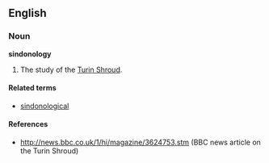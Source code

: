 ==English==
===Noun===
'''sindonology'''

#The study of the [[Turin Shroud]].

====Related terms====
*[[sindonological]]

====References====
*http://news.bbc.co.uk/1/hi/magazine/3624753.stm (BBC news article on the Turin Shroud)